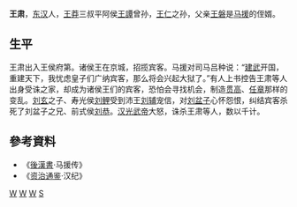 '''王肃'''{{BD|？||52年|}}，[[东汉|东汉]]人，[[王莽|王莽]]三叔平阿侯[[王譚|王譚]]曾孙，[[王仁_(西汉)|王仁]]之孙，父亲[[王磐_(东汉)|王磐]]是[[马援|马援]]的侄婿。

== 生平 ==
王肃出入王侯府第。诸侯王在京城，招揽宾客。马援对司马吕种说：“[[建武_(东汉)|建武]]开国，重建天下，我忧虑皇子们广纳宾客，那么将会兴起大狱了。”有人上书控告王肃等人出身受诛之家，却成为诸侯王们的宾客，恐怕会寻找机会，制造[[贯高|贯高]]、[[任章_(春秋)|任章]]那样的变乱。[[刘玄|刘玄]]之子、寿光侯[[刘鲤|刘鲤]]受到沛王[[刘辅_(沛王)|刘辅]]宠信，对[[刘盆子|刘盆子]]心怀怨恨，纠结宾客杀死了刘盆子之兄、前式侯[[刘恭|刘恭]]。[[汉光武帝|汉光武帝]]大怒，诛杀王肃等人，数以千计。

== 參考資料 ==
* 《[[後漢書|後漢書]]·马援传》
* 《[[资治通鉴|资治通鉴]]·汉纪》

[[Category:东汉人|W]]
[[Category:大名人|W]]
[[Category:东汉被处决者|W]]
[[Category:王姓|S]]
